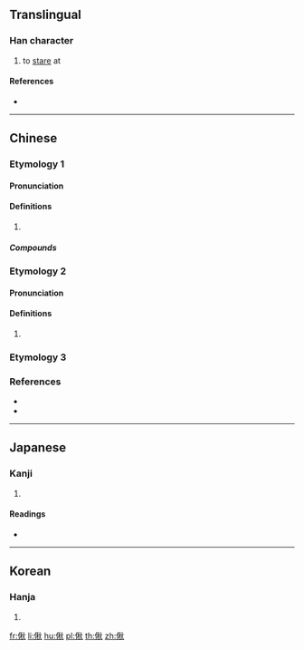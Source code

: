 ==Translingual==

===Han character===
{{Han char|rn=9|rad=人|as=09|sn=11|four=29280|canj=OHDF|ids=⿰亻秋}}

# to [[stare]] at

====References====
* {{Han ref|kx=0111.070|dkj=00871|dj=0237.060|hdz=10192.020|uh=5062|ud=20578|bh=D45A|bd=54362}}

----

==Chinese==

===Etymology 1===
{{zh-forms}}

====Pronunciation====
{{zh-pron
|m=chǒu
|c=cau2
|cat=
}}

====Definitions====
{{zh-hanzi}}

# {{zh-alt-form|瞅}} {{attention|zh|if it's alt form, why does it have compounds}}

=====Compounds=====
{{zh-der|不偢不倸|偢問|偢采}}

===Etymology 2===
{{zh-forms}}

====Pronunciation====
{{zh-pron
|c=ciu2
|cat=
}}

====Definitions====
{{zh-hanzi}}

# {{rfdef|zh}}

===Etymology 3===
{{zh-see|僽|v}}

===References===
* {{R:twedu|B00119}}
* {{R:yue:Hanzi}}

----

==Japanese==

===Kanji===
{{ja-kanji|grade=|rs=人09}}

# {{defn|lang=ja|sort=人09}}

====Readings====
* {{ja-readings|on=[[せう]] (seu)|kun=[[いつくしまない]] (itsukushimanai), [[うれへるさま]] (ureherusama)}}

----

==Korean==

===Hanja===
{{ko-hanja|hangeul=초|rv=cho|mr=ch'o}}

# {{defn|lang=ko|sort=人09}}

[[fr:偢]]
[[li:偢]]
[[hu:偢]]
[[pl:偢]]
[[th:偢]]
[[zh:偢]]